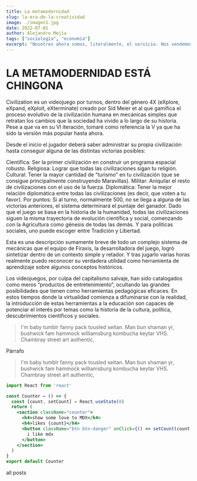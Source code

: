 ```yaml
---
title: La metamodernidad
slug: la-era-de-la-creatividad
image: ./imagen1.jpg
date: 2022-07-01
author: Alejandro Mejía
tags: ["sociología", "economía"]
excerpt: "Nosotres ahora somos, literalmente, el servicio. Nos vendemos al más rico."
---
```



# LA METAMODERNIDAD ESTÁ CHINGONA

Civilization es un videojuego por turnos, dentro del género 4X (eXplore, eXpand, eXploit, eXterminate) creado por Sid Meier et al que gamifica el proceso evolutivo de la civilización humana en mecánicas simples que retratan los cambios que la sociedad ha vivido a lo largo de su historia. Pese a que va en su VI iteración, tomaré como referencia la V ya que ha sido la versión más popular hasta ahora.

Desde el inicio el jugador deberá saber administrar su propia civilización hasta conseguir alguna de las distintas victorias posibles:

Científica: Ser la primer civilización en construir un programa espacial robusto. Religiosa: Lograr que todas las civilizaciones sigan tu religión. Cultural: Tener la mayor cantidad de “turismo” en tu civilización (que se consigue principalmente construyendo Maravillas). Militar: Aniquilar el resto de civilizaciones con el uso de la fuerza. Diplomática: Tener la mejor relación diplomática entre todas las civilizaciones (es decir, que voten a tu favor). Por puntos: Si al turno, normalmente 500, no se llega a alguna de las victorias anteriores, el sistema determinará el puntaje del ganador. Dado que el juego se basa en la historia de la humanidad, todas las civilizaciones siguen la misma trayectoria de evolución científica y social, comenzando con la Agricultura como génesis de todas las demás. Y para políticas sociales, uno puede escoger entre Tradición y Libertad.

Esta es una descripción sumamente breve de todo un complejo sistema de mecánicas que el equipo de Firaxis, la desarrolladora del juego, logró sintetizar dentro de un contexto simple y retador. Y tras jugarlo varias horas realmente puedo reconocer su verdadera utilidad como herramienta de aprendizaje sobre algunos conceptos históricos.

Los videojuegos, por culpa del capitalismo salvaje, han sido catalogados como meros “productos de entretenimiento”, ocultando las grandes posibilidades que tienen como herramientas pedagógicas eficaces. En estos tiempos donde la virtualidad comienza a difuminarse con la realidad, la introducción de estas herramientas a la educación son capaces de potenciar el interés por temas como la historia de la cultura, política, descubrimientos científicos y sociales.
<blockquote>
  I'm baby tumblr fanny pack tousled seitan. Man bun shaman yr, bushwick fam
  hammock williamsburg kombucha keytar VHS. Chambray street art authentic,
</blockquote>

Párrafo

<blockquote display="info">
  I'm baby tumblr fanny pack tousled seitan. Man bun shaman yr, bushwick fam
  hammock williamsburg kombucha keytar VHS. Chambray street art authentic,
</blockquote>

```jsx
import React from 'react'

const Counter = () => {
  const [count, setCount] = React.useState(0)
  return (
    <section className="counter">
      <h4>show some love to MDX</h4>
      <h4>likes {count}</h4>
      <button className="btn btn-danger" onClick={() => setCount(count + 1)}>
        i like mdx
      </button>
    </section>
  )
}
export default Counter
```

<Link to="/posts" className="btn center-btn">
  all posts
</Link>
